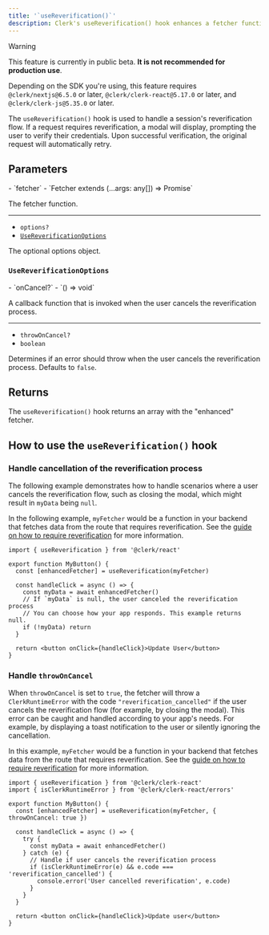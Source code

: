 ```yaml
---
title: '`useReverification()`'
description: Clerk's useReverification() hook enhances a fetcher function to handle a session's reverification flow.
---
```


> [!WARNING]
> This feature is currently in public beta. **It is not recommended for production use**.
>
> Depending on the SDK you're using, this feature requires `@clerk/nextjs@6.5.0` or later, `@clerk/clerk-react@5.17.0` or later, and `@clerk/clerk-js@5.35.0` or later.

The `useReverification()` hook is used to handle a session's reverification flow. If a request requires reverification, a modal will display, prompting the user to verify their credentials. Upon successful verification, the original request will automatically retry.

## Parameters

<Properties>
  - `fetcher`
  - `Fetcher extends (...args: any[]) => Promise<any>`

  The fetcher function.

  ---

  - `options?`
  - [`UseReverificationOptions`](#use-reverification-options)

  The optional options object.
</Properties>

### `UseReverificationOptions`

<Properties>
  - `onCancel?`
  - `() ⇒ void`

  A callback function that is invoked when the user cancels the reverification process.

  ---

  - `throwOnCancel?`
  - `boolean`

  Determines if an error should throw when the user cancels the reverification process. Defaults to `false`.
</Properties>

## Returns

The `useReverification()` hook returns an array with the "enhanced" fetcher.

## How to use the `useReverification()` hook

### Handle cancellation of the reverification process

The following example demonstrates how to handle scenarios where a user cancels the reverification flow, such as closing the modal, which might result in `myData` being `null`.

In the following example, `myFetcher` would be a function in your backend that fetches data from the route that requires reverification. See the [guide on how to require reverification](/docs/guides/reverification) for more information.

```tsx {{ filename: 'MyButton.tsx' }}
import { useReverification } from '@clerk/react'

export function MyButton() {
  const [enhancedFetcher] = useReverification(myFetcher)

  const handleClick = async () => {
    const myData = await enhancedFetcher()
    // If `myData` is null, the user canceled the reverification process
    // You can choose how your app responds. This example returns null.
    if (!myData) return
  }

  return <button onClick={handleClick}>Update User</button>
}
```

### Handle `throwOnCancel`

When `throwOnCancel` is set to `true`, the fetcher will throw a `ClerkRuntimeError` with the code `"reverification_cancelled"` if the user cancels the reverification flow (for example, by closing the modal). This error can be caught and handled according to your app's needs. For example, by displaying a toast notification to the user or silently ignoring the cancellation.

In this example, `myFetcher` would be a function in your backend that fetches data from the route that requires reverification. See the [guide on how to require reverification](/docs/guides/reverification) for more information.

```tsx {{ filename: 'MyButton.tsx' }}
import { useReverification } from '@clerk/clerk-react'
import { isClerkRuntimeError } from '@clerk/clerk-react/errors'

export function MyButton() {
  const [enhancedFetcher] = useReverification(myFetcher, { throwOnCancel: true })

  const handleClick = async () => {
    try {
      const myData = await enhancedFetcher()
    } catch (e) {
      // Handle if user cancels the reverification process
      if (isClerkRuntimeError(e) && e.code === 'reverification_cancelled') {
        console.error('User cancelled reverification', e.code)
      }
    }
  }

  return <button onClick={handleClick}>Update user</button>
}
```
